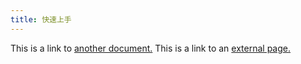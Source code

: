 ```yaml
---
title: 快速上手
---
```


This is a link to [another document.](doc3.md)
This is a link to an [external page.](http://www.example.com)
